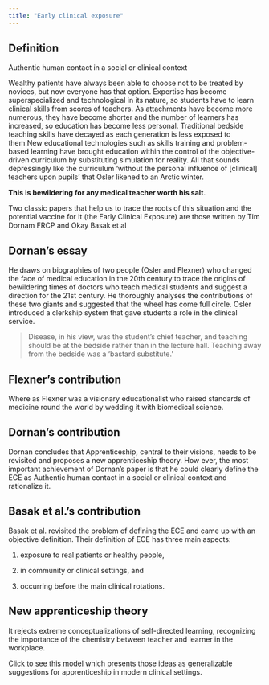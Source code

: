 ```yaml
---
title: "Early clinical exposure"
---
```

::: {.callout-important}
## Definition
Authentic human contact in a social or clinical context
:::

Wealthy patients have always been able to choose not to be treated by novices, but now everyone has that option. Expertise has become superspecialized and technological in its nature, so students have to learn clinical skills from scores of teachers. As attachments have become more numerous, they have become shorter and the number of learners has increased, so education has become less personal. Traditional bedside teaching skills have decayed as each generation is less exposed to them.New educational technologies such as skills training and problem-based learning have brought education within the control of the objective-driven curriculum by substituting simulation for reality. All that sounds depressingly like the curriculum ‘without the personal influence of [clinical] teachers upon pupils’ that Osler likened to an Arctic winter.  

**This is bewildering for any medical teacher worth his salt**.

Two classic papers that help us to trace the roots of this situation and the potential vaccine for it (the Early Clinical Exposure) are those written by Tim Dornam FRCP and Okay Basak et al 

## Dornan’s essay 

He draws on biographies of two people (Osler and Flexner) who changed the face of medical education in the 20th century to trace the origins of bewildering times of doctors who teach medical students and suggest a direction for the 21st century. He thoroughly analyses the contributions of these two giants and suggested that the wheel has come full circle. Osler introduced a clerkship system that gave students a role in the clinical service.

> Disease, in his view, was the student’s chief teacher, and teaching should be at the bedside rather than in the lecture hall. Teaching away from the bedside was a ‘bastard substitute.’

## Flexner's contribution

Where as Flexner was a visionary educationalist who raised standards of medicine round the world by wedding it with biomedical science. 

## Dornan's contribution

Dornan concludes that Apprenticeship, central to their visions, needs to be revisited and proposes a new apprenticeship theory. How ever, the most important achievement of Dornan’s paper is that he could clearly define the ECE as Authentic human contact in a social or clinical context and rationalize it. 

## Basak et al.'s contribution

Basak et al. revisited the problem of defining the ECE and came up with an objective definition. Their definition of ECE has three main aspects: 

1. exposure to real patients or healthy people, 

2. in community or clinical settings, and 

3. occurring before the main clinical rotations.

::: {.callout-tip}

## New apprenticeship theory

It rejects extreme conceptualizations of self-directed learning, recognizing the importance of the chemistry between teacher and learner in the workplace.
:::

[Click to see this model](https://www.ncbi.nlm.nih.gov/pmc/articles/PMC1079407/table/tbl1/?report=objectonly) which presents those ideas as generalizable suggestions for apprenticeship in modern clinical settings.
